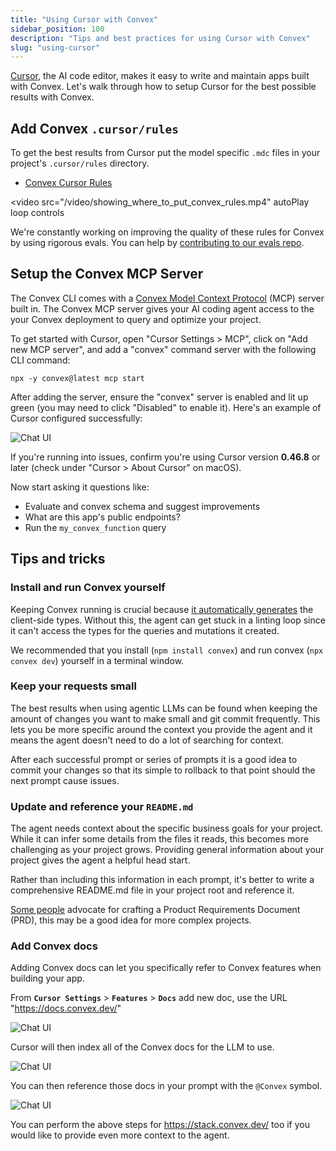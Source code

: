 ```yaml
---
title: "Using Cursor with Convex"
sidebar_position: 100
description: "Tips and best practices for using Cursor with Convex"
slug: "using-cursor"
---
```


[Cursor](https://cursor.com), the AI code editor, makes it easy to write and
maintain apps built with Convex. Let's walk through how to setup Cursor for the
best possible results with Convex.

## Add Convex `.cursor/rules`

To get the best results from Cursor put the model specific `.mdc` files in your
project's `.cursor/rules` directory.

- [Convex Cursor Rules](https://convex.link/convex_rules.mdc)

<video
  src="/video/showing_where_to_put_convex_rules.mp4"
  autoPlay
  loop
  controls
></video>

We're constantly working on improving the quality of these rules for Convex by
using rigorous evals. You can help by
[contributing to our evals repo](https://github.com/get-convex/convex-evals).

## Setup the Convex MCP Server

The Convex CLI comes with a
[Convex Model Context Protocol](/docs/ai/convex-mcp-server.mdx) (MCP) server
built in. The Convex MCP server gives your AI coding agent access to the your
Convex deployment to query and optimize your project.

To get started with Cursor, open "Cursor Settings > MCP", click on "Add new MCP
server", and add a "convex" command server with the following CLI command:

`npx -y convex@latest mcp start`

After adding the server, ensure the "convex" server is enabled and lit up green
(you may need to click "Disabled" to enable it). Here's an example of Cursor
configured successfully:

![Chat UI](/img/cursor-with-convex/convex_mcp_setup.webp)

If you're running into issues, confirm you're using Cursor version **0.46.8** or
later (check under "Cursor > About Cursor" on macOS).

Now start asking it questions like:

- Evaluate and convex schema and suggest improvements
- What are this app's public endpoints?
- Run the `my_convex_function` query

## Tips and tricks

### Install and run Convex yourself

Keeping Convex running is crucial because
[it automatically generates](https://docs.convex.dev/cli#run-the-convex-dev-server)
the client-side types. Without this, the agent can get stuck in a linting loop
since it can't access the types for the queries and mutations it created.

We recommended that you install (`npm install convex`) and run convex
(`npx convex dev`) yourself in a terminal window.

### Keep your requests small

The best results when using agentic LLMs can be found when keeping the amount of
changes you want to make small and git commit frequently. This lets you be more
specific around the context you provide the agent and it means the agent doesn't
need to do a lot of searching for context.

After each successful prompt or series of prompts it is a good idea to commit
your changes so that its simple to rollback to that point should the next prompt
cause issues.

### Update and reference your `README.md`

The agent needs context about the specific business goals for your project.
While it can infer some details from the files it reads, this becomes more
challenging as your project grows. Providing general information about your
project gives the agent a helpful head start.

Rather than including this information in each prompt, it's better to write a
comprehensive README.md file in your project root and reference it.

[Some people](https://youtu.be/2PjmPU07KNs?t=145) advocate for crafting a
Product Requirements Document (PRD), this may be a good idea for more complex
projects.

### Add Convex docs

Adding Convex docs can let you specifically refer to Convex features when
building your app.

From **`Cursor Settings`** > **`Features`** > **`Docs`** add new doc, use the
URL "https://docs.convex.dev/"

![Chat UI](/img/cursor-with-convex/adding_convex_docs.webp)

Cursor will then index all of the Convex docs for the LLM to use.

![Chat UI](/img/cursor-with-convex/indexed_docs.webp)

You can then reference those docs in your prompt with the `@Convex` symbol.

![Chat UI](/img/cursor-with-convex/reference_convex_docs.webp)

<Admonition type="tip" title="Add more Convex knowledge">

You can perform the above steps for https://stack.convex.dev/ too if you would
like to provide even more context to the agent.

</Admonition>
